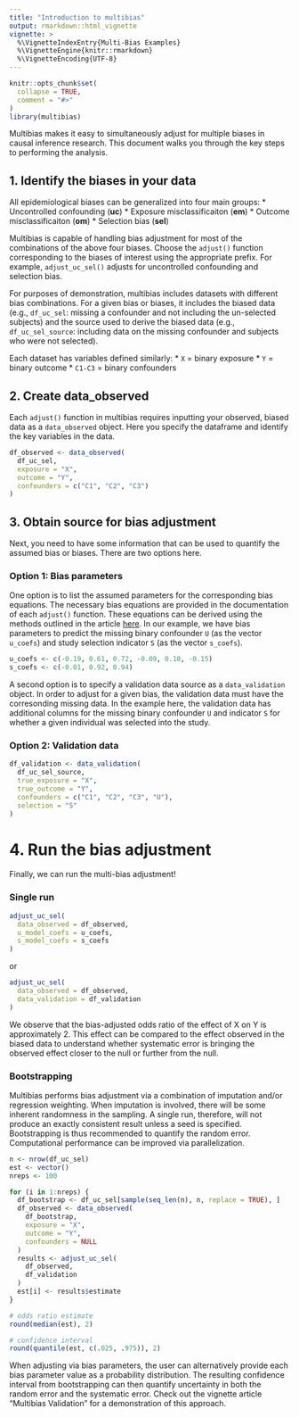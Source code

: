 ```yaml
---
title: "Introduction to multibias"
output: rmarkdown::html_vignette
vignette: >
  %\VignetteIndexEntry{Multi-Bias Examples}
  %\VignetteEngine{knitr::rmarkdown}
  %\VignetteEncoding{UTF-8}
---
```


```r
knitr::opts_chunk$set(
  collapse = TRUE,
  comment = "#>"
)
library(multibias)
```

Multibias makes it easy to simultaneously adjust for multiple biases in causal inference research. This document walks you through the key steps to performing the analysis.

## 1. Identify the biases in your data

All epidemiological biases can be generalized into four main groups:
* Uncontrolled confounding (**uc**)
* Exposure misclassificaiton (**em**)
* Outcome misclassificaiton (**om**)
* Selection bias (**sel**)

Multibias is capable of handling bias adjustment for most of the combinations of the above four biases. Choose the `adjust()` function corresponding to the biases of interest using the appropriate prefix. For example, `adjust_uc_sel()` adjusts for uncontrolled confounding and selection bias.

For purposes of demonstration, multibias includes datasets with different bias combinations. For a given bias or biases, it includes the biased data (e.g., `df_uc_sel`: missing a confounder and not including the un-selected subjects) and the source used to derive the biased data (e.g., `df_uc_sel_source`: including data on the missing confounder and subjects who were not selected).

Each dataset has variables defined similarly:
* `X` = binary exposure
* `Y` = binary outcome
* `C1-C3` = binary confounders

## 2. Create data_observed

Each `adjust()` function in multibias requires inputting your observed, biased data as a `data_observed` object. Here you specify the dataframe and identify the key variables in the data.

```r
df_observed <- data_observed(
  df_uc_sel,
  exposure = "X",
  outcome = "Y",
  confounders = c("C1", "C2", "C3")
)
```

## 3. Obtain source for bias adjustment

Next, you need to have some information that can be used to quantify the assumed bias or biases. There are two options here.

### Option 1: Bias parameters

One option is to list the assumed parameters for the corresponding bias equations. The necessary bias equations are provided in the documentation of each `adjust()` function. These equations can be derived using the methods outlined in the article [here](https://doi.org/10.1093/ije/dyad001). In our example, we have bias parameters to predict the missing binary confounder `U` (as the vector `u_coefs`) and study selection indicator `S` (as the vector `s_coefs`).

```r
u_coefs <- c(-0.19, 0.61, 0.72, -0.09, 0.10, -0.15)
s_coefs <- c(-0.01, 0.92, 0.94)
```

A second option is to specify a validation data source as a `data_validation` object. In order to adjust for a given bias, the validation data must have the corresonding missing data. In the example here, the validation data has additional columns for the missing binary confounder `U` and indicator `S` for whether a given individual was selected into the study.

### Option 2: Validation data

```r
df_validation <- data_validation(
  df_uc_sel_source,
  true_exposure = "X",
  true_outcome = "Y",
  confounders = c("C1", "C2", "C3", "U"),
  selection = "S"
)
```

# 4. Run the bias adjustment

Finally, we can run the multi-bias adjustment!

### Single run

```r
adjust_uc_sel(
  data_observed = df_observed,
  u_model_coefs = u_coefs,
  s_model_coefs = s_coefs
)
```

or

```r
adjust_uc_sel(
  data_observed = df_observed,
  data_validation = df_validation
)
```

We observe that the bias-adjusted odds ratio of the effect of X on Y is approximately 2. This effect can be compared to the effect observed in the biased data to understand whether systematic error is bringing the observed effect closer to the null or further from the null.

### Bootstrapping

Multibias performs bias adjustment via a combination of imputation and/or regression weighting. When imputation is involved, there will be some inherent randomness in the sampling. A single run, therefore, will not produce an exactly consistent result unless a seed is specified. Bootstrapping is thus recommended to quantify the random error. Computational performance can be improved via parallelization.

```r
n <- nrow(df_uc_sel)
est <- vector()
nreps <- 100

for (i in 1:nreps) {
  df_bootstrap <- df_uc_sel[sample(seq_len(n), n, replace = TRUE), ]
  df_observed <- data_observed(
    df_bootstrap,
    exposure = "X",
    outcome = "Y",
    confounders = NULL
  )
  results <- adjust_uc_sel(
    df_observed,
    df_validation
  )
  est[i] <- results$estimate
}

# odds ratio estimate
round(median(est), 2)

# confidence interval
round(quantile(est, c(.025, .975)), 2)
```

When adjusting via bias parameters, the user can alternatively provide each bias parameter value as a probability distribution. The resulting confidence interval from bootstrapping can then quantify uncertainty in both the random error and the systematic error. Check out the vignette article "Multibias Validation" for a demonstration of this approach.
